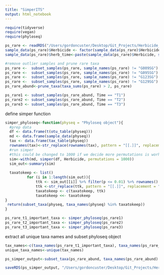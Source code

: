```yaml
---
title: "SimperITS"
output: html_notebook
---
```

```r
require(tidyverse)
require(vegan)
require(phyloseq)
```



```r
ps_rare <- readRDS("/Users/gordoncuster/Desktop/Git_Projects/Herbicide_Microbes_PT1/data/PhyloseqObjects/ITS/HerbPt1_rare_ITS.Rdata")
sample_data(ps_rare)$Herbicide <- factor(sample_data(ps_rare)$Herbicide, levels = c("Aatrex", "Clarity", "Hand","Non-Treated","Roundup Powermax"))
sample_data(ps_rare)$herb_time<-paste(sample_data(ps_rare)$Herbicide, sample_data(ps_rare)$Time, sep = "_")

#remove outlier samples and prune rare taxa
ps_rare <-  subset_samples(ps_rare, sample_names(ps_rare) != "G009SG")
ps_rare <-  subset_samples(ps_rare, sample_names(ps_rare) != "G095SG")
ps_rare <-  subset_samples(ps_rare, sample_names(ps_rare) != "G123SG")
ps_rare <-  subset_samples(ps_rare, sample_names(ps_rare) != "G129SG")
ps_rare_abund<-prune_taxa(taxa_sums(ps_rare) > 2, ps_rare)
```

```r
ps_rare1 <- subset_samples(ps_rare_abund, Time == "T1")
ps_rare2 <- subset_samples(ps_rare_abund, Time == "T2")
ps_rare3 <- subset_samples(ps_rare_abund, Time == "T3")
```

define simper function
```r
simper_phyloseq<-function(physeq = "Phyloseq object"){
  #prep data
  df <- data.frame(t(otu_table(physeq)))
  md <- data.frame(sample_data(physeq))
  tax <- data.frame(tax_table(physeq))
  rownames(tax)<-str_replace(rownames(tax), pattern = "[[.]]", replacement = "=")
  #run simper
  #this could be changed to 1000 if we decide more permutations is worhtwhile, but while running on my laptop, I've gone with 100. 
  sim<-with(md, simper(df, Herbicide, permutations = 1000))
  sim_out<-summary(sim)
  
  taxatokeep <- list()
          for (i in 1:length(sim_out)){
              ttk <- sim_out[[i]] %>% filter(p <= 0.01) %>% rownames()
              ttk <-str_replace(ttk, pattern = "[[.]]", replacement = "=")
              taxatokeep <- c(taxatokeep, ttk)
              taxatokeep <<- taxatokeep
} 
 return(subset_taxa(physeq, taxa_names(physeq) %in% taxatokeep))
}
```



```r
ps_rare_t1_important_taxa <- simper_phyloseq(ps_rare1)
ps_rare_t2_important_taxa <- simper_phyloseq(ps_rare2)
ps_rare_t3_important_taxa <- simper_phyloseq(ps_rare3)
```


extract all unique taxa names and subset phyloseq object
```r
tax_names<-c(taxa_names(ps_rare_t1_important_taxa), taxa_names(ps_rare_t3_important_taxa), taxa_names(ps_rare_t3_important_taxa))
unique_taxa_names<-unique(tax_names)

ps_simper_output<-subset_taxa(ps_rare_abund, taxa_names(ps_rare_abund) %in% unique_taxa_names)

saveRDS(ps_simper_output, "/Users/gordoncuster/Desktop/Git_Projects/Herbicide_Microbes_PT1/data/PhyloseqObjects/ITS/Simper_taxa_ITS_rareified.Rdata")
```

